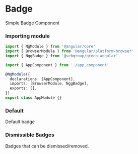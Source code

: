 
# Badge

Simple Badge Component

### Importing module

```typescript
import { NgModule } from '@angular/core'
import { BrowserModule } from '@angular/platform-browser'
import { NggBadge } from '@sebgroup/green-angular'

import { AppComponent } from './app.component'

@NgModule({
  declarations: [AppComponent],
  imports: [BrowserModule, NggBadge],
  exports: [],
})
export class AppModule {}
```

### Default

Default badge

<Canvas>
  <Story id="components-badge--default"/>
</Canvas>

### Dismissible Badges

Badges that can be dismissed/removed.

<Canvas>
  <Story id="components-badge--dismissible" />
</Canvas>
